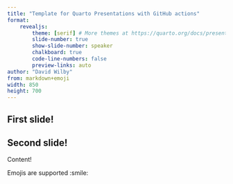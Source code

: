 ```yaml
---
title: "Template for Quarto Presentations with GitHub actions"
format:
    revealjs:
        theme: [serif] # More themes at https://quarto.org/docs/presentations/revealjs/themes.html
        slide-number: true
        show-slide-number: speaker
        chalkboard: true
        code-line-numbers: false
        preview-links: auto
author: "David Wilby"
from: markdown+emoji
width: 850
height: 700
---
```


## First slide! {background-image="assets/images/UL_slides_template.png"}

## Second slide! {background-image="assets/images/cat.jpeg"}

Content!

Emojis are supported :smile:


